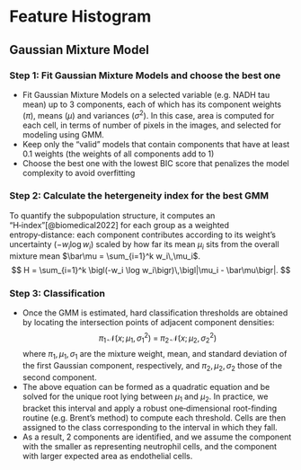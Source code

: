 # Feature Histogram

## Gaussian Mixture Model
### Step 1: Fit Gaussian Mixture Models and choose the best one
- Fit Gaussian Mixture Models on a selected variable (e.g. NADH tau mean) up to 3 components, each of which has its component weights ($\pi$), means ($\mu$) and variances ($\sigma^2$). In this case, area is computed for each cell, in terms of number of pixels in the images, and selected for modeling using GMM. 
- Keep only the "valid" models that contain components that have at least 0.1 weights (the weights of all components add to 1)
- Choose the best one with the lowest BIC score that penalizes the model complexity to avoid overfitting

### Step 2: Calculate the hetergeneity index for the best GMM 
To quantify the subpopulation structure, it computes an “H‑index”[@biomedical2022] for each group as a weighted entropy‑distance: each component contributes according to its weight’s uncertainty ($-w_i \log w_i$) scaled by how far its mean $\mu_i$ sits from the overall mixture mean $\bar\mu = \sum_{i=1}^k w_i\,\mu_i$.  
$$
H = \sum_{i=1}^k \bigl(-w_i \log w_i\bigr)\,\bigl|\mu_i - \bar\mu\bigr|.
$$

### Step 3: Classification
- Once the GMM is estimated, hard classification thresholds are obtained by locating the intersection points of adjacent component densities:
                        $$
                        \pi_1\,\mathcal{N}(x;\mu_1,\sigma_1^2)
                        \;=\;
                        \pi_2\,\mathcal{N}(x;\mu_2,\sigma_2^2)
                        $$
where $\pi_1, \mu_1, \sigma_1$ are the mixture weight, mean, and standard deviation of the first Gaussian component, respectively, and $\pi_2, \mu_2, \sigma_2$ those of the second component.
- The above equation can be formed as a quadratic equation and be solved for the unique root lying between $\mu_1$ and $\mu_2$. In practice, we bracket this interval and apply a robust one‐dimensional root-finding routine (e.g. Brent’s method) to compute each threshold. Cells are then assigned to the class corresponding to the interval in which they fall.
- As a result, 2 components are identified, and we assume the component with the smaller as representing neutrophil cells, and the component with larger expected area as endothelial cells.